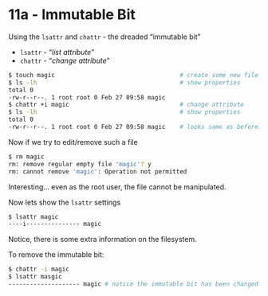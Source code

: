 # 11a - Immutable Bit {#unit-11a}

Using the `lsattr` and `chattr` - the dreaded "immutable bit"

- `lsattr` - "_list attribute_" 
- `chattr` - "_change attribute_"



```bash
$ touch magic                                   # create some new file 'magic'
$ ls -lh                                        # show properties
total 0
-rw-r--r--. 1 root root 0 Feb 27 09:58 magic
$ chattr +i magic                               # change attribute
$ ls -lh                                        # show properties
total 0
-rw-r--r--. 1 root root 0 Feb 27 09:58 magic    # looks same as before?
```

Now if we try to edit/remove such a file

```bash
$ rm magic
rm: remove regular empty file 'magic'? y
rm: cannot remove 'magic': Operation not permitted
```

Interesting... even as the root user, the file cannot be manipulated.

Now lets show the `lsattr` settings

```bash
$ lsattr magic
----i--------------- magic
```

Notice, there is some extra information on the filesystem.


To remove the immutable bit:

```bash
$ chattr -i magic
$ lsattr masgic
-------------------- magic # notice the immutable bit has been changed
```







